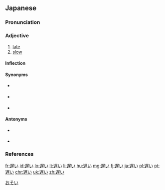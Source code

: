 ==Japanese==
{{ja-kanjitab|おそ|o1=い|yomi=k}}

===Pronunciation===
{{ja-pron|おそい|acc=0|acc_ref=SMK2,NHK}}

===Adjective===
{{ja-adj|infl=i|おそい|kyu=遲い}}

# [[late]]
# [[slow]]

====Inflection====
{{ja-i|おそ}}

====Synonyms====
* {{sense|late coming}} {{ja-r|遅刻|ちこく}} {{qualifier|noun}}
* {{sense|[[postpone]], go late, come late}} {{ja-r|遅れる|おくれる}} {{qualifier|verb}}
* {{sense|slowly}} {{ja-r|ゆっくり}} {{qualifier|adverb}}

====Antonyms====
* {{sense|early}} {{ja-r|早い|はやい}}
* {{sense|fast}} {{ja-r|速い|はやい}}

===References===
<references/>

[[Category:Japanese basic words|おそい]]

[[fr:遅い]]
[[id:遅い]]
[[lo:遅い]]
[[lt:遅い]]
[[li:遅い]]
[[hu:遅い]]
[[mg:遅い]]
[[fj:遅い]]
[[ja:遅い]]
[[pl:遅い]]
[[pt:遅い]]
[[chr:遅い]]
[[uk:遅い]]
[[zh:遅い]]